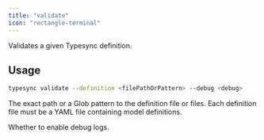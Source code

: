 ```yaml
---
title: "validate"
icon: "rectangle-terminal"
---
```


Validates a given Typesync definition.

## Usage

```bash
typesync validate --definition <filePathOrPattern> --debug <debug>
```

<ParamField type="string" path="filePathOrPattern" required>
  The exact path or a Glob pattern to the definition file or files. Each
  definition file must be a YAML file containing model definitions.
</ParamField>


<ParamField type="boolean" path="debug">Whether to enable debug logs.</ParamField>
